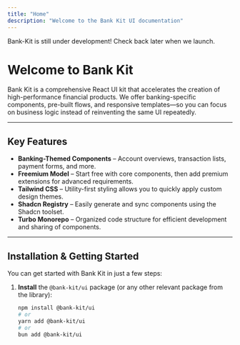 ```yaml
---
title: "Home"
description: "Welcome to the Bank Kit UI documentation"
---
```



<Callout type="error">
  Bank-Kit is still under development! Check back later when we launch.
</Callout>

# Welcome to Bank Kit

Bank Kit is a comprehensive React UI kit that accelerates the creation of high-performance financial products. We offer banking-specific components, pre-built flows, and responsive templates—so you can focus on business logic instead of reinventing the same UI repeatedly.

---

## Key Features

- **Banking-Themed Components** – Account overviews, transaction lists, payment forms, and more.
- **Freemium Model** – Start free with core components, then add premium extensions for advanced requirements.
- **Tailwind CSS** – Utility-first styling allows you to quickly apply custom design themes.
- **Shadcn Registry** – Easily generate and sync components using the Shadcn toolset.
- **Turbo Monorepo** – Organized code structure for efficient development and sharing of components.

---

## Installation & Getting Started

You can get started with Bank Kit in just a few steps:

1. **Install** the `@bank-kit/ui` package (or any other relevant package from the library):

   ```bash
   npm install @bank-kit/ui
   # or
   yarn add @bank-kit/ui
   # or
   bun add @bank-kit/ui
   ```
